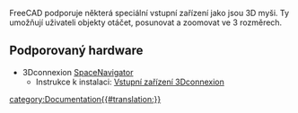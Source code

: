 <languages/>
FreeCAD podporuje některá speciální vstupní zařízení jako jsou 3D myši. Ty umožňují uživateli objekty otáčet, posunovat a zoomovat ve 3 rozměrech.

<span id="Supported_hardware"></span>
==Podporovaný hardware ==

<div class="mw-translate-fuzzy">
*3Dconnexion [http://www.3dconnexion.com/products/spacenavigator.html SpaceNavigator] 
**Instrukce k instalaci: [[3Dconnexion input devices/cs|Vstupní zařízení 3Dconnexion]]
</div>

[[category:Documentation{{#translation:}}]]